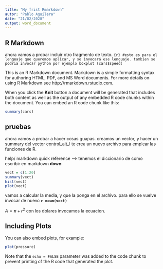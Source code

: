 ```yaml
---
title: "My frist Rmarkdown"
autor: "Pablo Aguilera"
date: "21/02/2020"
output: word_document
---
```


## R Markdown

ahora vamos a probar incluir otro fragmento de texto. 
```{r} #esto es para el lenguaje que queremos aplicar, y se invocará ese lenguaje. tambien se podria invocar python por ejemplo
boxplot (cars$speed)
```

This is an R Markdown document. Markdown is a simple formatting syntax for authoring HTML, PDF, and MS Word documents. For more details on using R Markdown see <http://rmarkdown.rstudio.com>.

When you click the **Knit** button a document will be generated that includes both content as well as the output of any embedded R code chunks within the document. You can embed an R code chunk like this:

```r
summary(cars)

```

## pruebas 

ahora vamos a probar a hacer cosas guapas. creamos un vector, y hacer un summary del vector
control_alt_I te crea un nuevo archivo para emplear las funciones de R.

help/ markdown quick reference ---> tenemos el diccionario de como escribir en markdown
__down__

```r
vect = c(1:20)
summary(vect)
hist(vect)
plot(vect)
```

vamos a calcular la media, y que la ponga en el archivo. para ello se vuelve invocar de nuevo __`r mean(vect)`__

$A=\pi+r^{2}$ con los dolares invocamos la ecuacion. 

## Including Plots

You can also embed plots, for example:

```r
plot(pressure)
```

Note that the `echo = FALSE` parameter was added to the code chunk to prevent printing of the R code that generated the plot.
